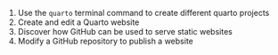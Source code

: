 1. Use the `quarto` terminal command to create different quarto projects
2. Create and edit a Quarto website
3. Discover how GitHub can be used to serve static websites
4. Modify a GitHub repository to publish a website

